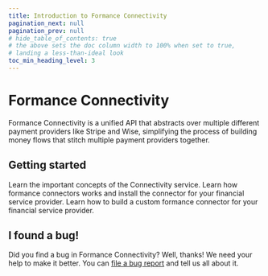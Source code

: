```yaml
---
title: Introduction to Formance Connectivity
pagination_next: null
pagination_prev: null
# hide_table_of_contents: true
# the above sets the doc column width to 100% when set to true,
# landing a less-than-ideal look
toc_min_heading_level: 3
---
```


# Formance Connectivity

Formance Connectivity is a unified API that abstracts over multiple different payment providers like Stripe and Wise, simplifying the process of building money flows that stitch multiple payment providers together.

<WIP />

## Getting started

<DocCardGrid>

<DocCard headline="Concepts" cta="Learn Concepts" link="get-started/" highlight="true">
    Learn the important concepts of the Connectivity service.
</DocCard>

<DocCard headline="Connectors" cta="Install Connectors" link="get-started/connectors/" highlight="true">
    Learn how formance connectors works and install the connector for your financial service provider.
</DocCard>

<DocCard headline="Framework" cta="build-a-connector" link="get-started/connectors/framework" highlight="true">
    Learn how to build a custom formance connector for your financial service provider.
</DocCard>

</DocCardGrid>

<GettingHelp />

## I found a bug!

Did you find a bug in Formance Connectivity? Well, thanks! We need your help to make it better. You can [file a bug report](https://github.com/formancehq/stack/issues/new) and tell us all about it.
